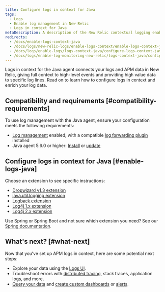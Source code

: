 ```yaml
---
title: Configure logs in context for Java
tags:
  - Logs
  - Enable log management in New Relic
  - Logs in context for Java
metaDescription: A description of the New Relic contextual logging enable process for the Java agent.
redirects:
  - /docs/enable-logs-context-java
  - /docs/logs/new-relic-logs/enable-logs-context/enable-logs-context-java
  - /docs/logs/enable-logs/logs-context-java/configure-logs-context-java
  - /docs/logs/enable-log-monitoring-new-relic/logs-context-java/configure-logs-context-java
---
```


Logs in context for the Java agent connects your logs and APM data in New Relic, giving full context to high-level events and providing high value data to specific log lines. Read on to learn how to configure logs in context and enrich your log data.

## Compatibility and requirements [#compatibility-requirements]

To use log management with the Java agent, ensure your configuration meets the following requirements:

* [Log management](/docs/introduction-new-relic-logs) enabled, with a compatible [log forwarding plugin](https://docs.newrelic.com/docs/logs/enable-logs/enable-logs/enable-new-relic-logs#enable-logs) installed
* Java agent 5.6.0 or higher: [Install](/docs/agents/java-agent/installation/install-java-agent) or [update](/docs/agents/java-agent/installation/update-java-agent)

## Configure logs in context for Java [#enable-logs-java]

Choose an extension to see specific instructions:

* [Dropwizard v1.3 extension](/docs/enable-logs-context-dropwizard)
* [java.util.logging extension](/docs/enable-logs-context-java-util-logging)
* [Logback extension](/docs/enable-logs-context-logback)
* [Log4j 1.x extension](/docs/enable-logs-context-log4j-1x)
* [Log4j 2.x extension](/docs/enable-logs-context-log4j-2x)

Use Spring or Spring Boot and not sure which extension you need? See our [Spring documentation](/docs/logs/enable-new-relic-logs/logs-context-java/configure-logs-spring-spring-boot).

## What's next? [#what-next]

Now that you've set up APM logs in context, here are some potential next steps:

* Explore your data using the [Logs UI](/docs/explore-your-data-new-relic-logs-ui).
* Troubleshoot errors with [distributed tracing](/docs/understand-dependencies/distributed-tracing/get-started/introduction-distributed-tracing), stack traces, application logs, and more.
* [Query your data](/docs/using-new-relic/data/understand-data/query-new-relic-data) and [create custom dashboards](/docs/dashboards/new-relic-one-dashboards/get-started/introduction-new-relic-one-dashboards) or [alerts](/docs/alerts/new-relic-alerts/configuring-alert-policies/create-edit-or-find-alert-policy).
